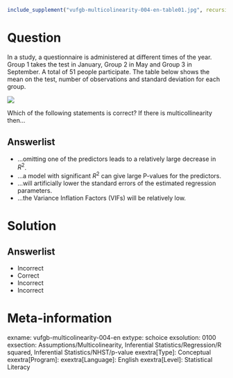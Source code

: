 ```r
include_supplement("vufgb-multicolinearity-004-en-table01.jpg", recursive = TRUE)
```

Question
========

In a study, a questionnaire is administered at different times of the year. Group 1 takes the test in January, Group 2 in May and Group 3 in September. A total of 51 people participate. The table below shows the mean on the test, number of observations and standard deviation for each group.

![](vufgb-multicolinearity-004-en-table01.png)
  
Which of the following statements is correct? If there is multicollinearity then... 
  
Answerlist
----------
* ...omitting one of the predictors leads to a relatively large decrease in $R^{2}$.
* ...a model with significant $R^{2}$ can give large P-values for the predictors.
* ...will artificially lower the standard errors of the estimated regression parameters.
* ...the Variance Inflation Factors (VIFs) will be relatively low.

Solution
========

Answerlist
----------
* Incorrect
* Correct
* Incorrect
* Incorrect

Meta-information
================
exname: vufgb-multicolinearity-004-en
extype: schoice
exsolution: 0100
exsection: Assumptions/Multicolinearity, Inferential Statistics/Regression/R squared, Inferential Statistics/NHST/p-value
exextra[Type]: Conceptual
exextra[Program]: 
exextra[Language]: English
exextra[Level]: Statistical Literacy
